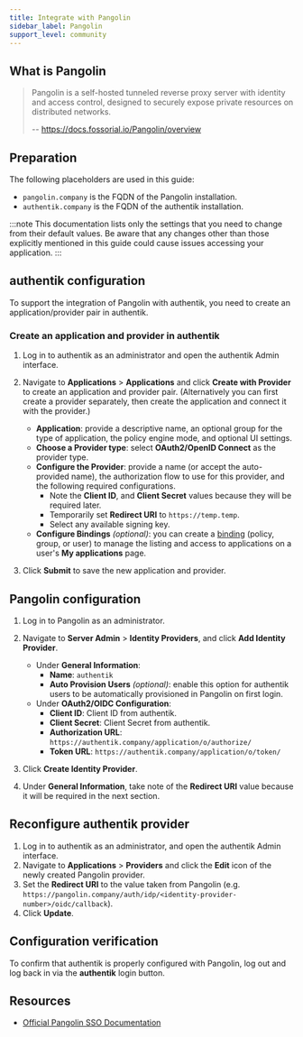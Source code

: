 ```yaml
---
title: Integrate with Pangolin
sidebar_label: Pangolin
support_level: community
---
```


## What is Pangolin

> Pangolin is a self-hosted tunneled reverse proxy server with identity and access control, designed to securely expose private resources on distributed networks.
>
> -- https://docs.fossorial.io/Pangolin/overview

## Preparation

The following placeholders are used in this guide:

- `pangolin.company` is the FQDN of the Pangolin installation.
- `authentik.company` is the FQDN of the authentik installation.

:::note
This documentation lists only the settings that you need to change from their default values. Be aware that any changes other than those explicitly mentioned in this guide could cause issues accessing your application.
:::

## authentik configuration

To support the integration of Pangolin with authentik, you need to create an application/provider pair in authentik.

### Create an application and provider in authentik

1. Log in to authentik as an administrator and open the authentik Admin interface.
2. Navigate to **Applications** > **Applications** and click **Create with Provider** to create an application and provider pair. (Alternatively you can first create a provider separately, then create the application and connect it with the provider.)
    - **Application**: provide a descriptive name, an optional group for the type of application, the policy engine mode, and optional UI settings.
    - **Choose a Provider type**: select **OAuth2/OpenID Connect** as the provider type.
    - **Configure the Provider**: provide a name (or accept the auto-provided name), the authorization flow to use for this provider, and the following required configurations.
        - Note the **Client ID**, and **Client Secret** values because they will be required later.
        - Temporarily set **Redirect URI** to `https://temp.temp`.
        - Select any available signing key.
    - **Configure Bindings** _(optional)_: you can create a [binding](/docs/add-secure-apps/flows-stages/bindings/) (policy, group, or user) to manage the listing and access to applications on a user's **My applications** page.

3. Click **Submit** to save the new application and provider.

## Pangolin configuration

1. Log in to Pangolin as an administrator.
2. Navigate to **Server Admin** > **Identity Providers**, and click **Add Identity Provider**.
    - Under **General Information**:
        - **Name**: `authentik`
        - **Auto Provision Users** _(optional)_: enable this option for authentik users to be automatically provisioned in Pangolin on first login.
    - Under **OAuth2/OIDC Configuration**:
        - **Client ID**: Client ID from authentik.
        - **Client Secret**: Client Secret from authentik.
        - **Authorization URL**: `https://authentik.company/application/o/authorize/`
        - **Token URL**: `https://authentik.company/application/o/token/`

3. Click **Create Identity Provider**.
4. Under **General Information**, take note of the **Redirect URI** value because it will be required in the next section.

## Reconfigure authentik provider

1. Log in to authentik as an administrator, and open the authentik Admin interface.
2. Navigate to **Applications** > **Providers** and click the **Edit** icon of the newly created Pangolin provider.
3. Set the **Redirect URI** to the value taken from Pangolin (e.g. `https://pangolin.company/auth/idp/<identity-provider-number>/oidc/callback`).
4. Click **Update**.

## Configuration verification

To confirm that authentik is properly configured with Pangolin, log out and log back in via the **authentik** login button.

## Resources

- [Official Pangolin SSO Documentation](https://docs.fossorial.io/Pangolin/Identity%20Providers/configuring-identity-providers)
